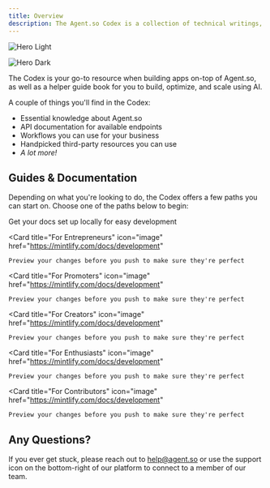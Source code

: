 ```yaml
---
title: Overview
description: The Agent.so Codex is a collection of technical writings, developer documentations, guides, and other resources to help you use AGI.
---
```


<img
  className="block dark:hidden"
  src="/images/hero-light.svg"
  alt="Hero Light"
/>

<img
  className="hidden dark:block"
  src="/images/hero-dark.svg"
  alt="Hero Dark"
/>


The Codex is your go-to resource when building apps on-top of Agent.so, as well as a helper guide book for you to build, optimize, and scale using AI.

A couple of things you'll find in the Codex:

- Essential knowledge about Agent.so
- API documentation for available endpoints
- Workflows you can use for your business
- Handpicked third-party resources you can use
- *A lot more!*

## Guides & Documentation

Depending on what you're looking to do, the Codex offers a few paths you can start on. Choose one of the paths below to begin:

<CardGroup cols={2}>
  <Card
    title="For Developers"
    icon="pen-to-square"
    href="https://mintlify.com/docs/quickstart"
  >
    Get your docs set up locally for easy development
  </Card>

  <Card
    title="For Entrepreneurs"
    icon="image"
    href="https://mintlify.com/docs/development"
  >
    Preview your changes before you push to make sure they're perfect
  </Card>

  <Card
    title="For Promoters"
    icon="image"
    href="https://mintlify.com/docs/development"
  >
    Preview your changes before you push to make sure they're perfect
  </Card>

  <Card
    title="For Creators"
    icon="image"
    href="https://mintlify.com/docs/development"
  >
    Preview your changes before you push to make sure they're perfect
  </Card>

  <Card
    title="For Enthusiasts"
    icon="image"
    href="https://mintlify.com/docs/development"
  >
    Preview your changes before you push to make sure they're perfect
  </Card>

  <Card
    title="For Contributors"
    icon="image"
    href="https://mintlify.com/docs/development"
  >
    Preview your changes before you push to make sure they're perfect
  </Card>
</CardGroup>

## Any Questions?

If you ever get stuck, please reach out to help@agent.so or use the support icon on the bottom-right of our platform to connect to a member of our team.
